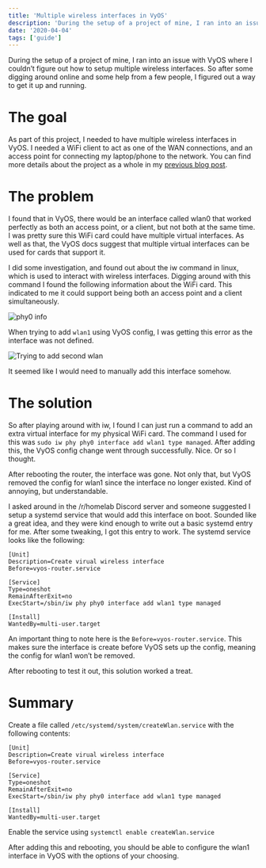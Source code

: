 ```yaml
---
title: 'Multiple wireless interfaces in VyOS'
description: 'During the setup of a project of mine, I ran into an issue with VyOS where I couldn’t figure out how to setup multiple wireless interfaces. So after some digging around online and some help from a few people, I figured out a way to get it up and running.'
date: '2020-04-04'
tags: ['guide']
---
```


During the setup of a project of mine, I ran into an issue with VyOS where I couldn’t figure out how to setup multiple wireless interfaces. So after some digging around online and some help from a few people, I figured out a way to get it up and running.

# The goal
As part of this project, I needed to have multiple wireless interfaces in VyOS. I needed a WiFi client to act as one of the WAN connections, and an access point for connecting my laptop/phone to the network. You can find more details about the project as a whole in my [previous blog post](/posts/homelab-in-your-pocket).

# The problem
I found that in VyOS, there would be an interface called wlan0 that worked perfectly as both an access point, or a client, but not both at the same time. I was pretty sure this WiFi card could have multiple virtual interfaces. As well as that, the VyOS docs suggest that multiple virtual interfaces can be used for cards that support it.

I did some investigation, and found out about the iw command in linux, which is used to interact with wireless interfaces. Digging around with this command I found the following information about the WiFi card. This indicated to me it could support being both an access point and a client simultaneously.

![phy0 info](/images/multiple-wlan-interfaces-vyos/phy0-info.png)

When trying to add `wlan1` using VyOS config, I was getting this error as the interface was not defined.

![Trying to add second wlan](/images/multiple-wlan-interfaces-vyos/try-add-wlan.png)

It seemed like I would need to manually add this interface somehow.

# The solution

So after playing around with iw, I found I can just run a command to add an extra virtual interface for my physical WiFi card. The command I used for this was `sudo iw phy phy0 interface add wlan1 type managed`.
After adding this, the VyOS config change went through successfully. Nice. Or so I thought.

After rebooting the router, the interface was gone. Not only that, but VyOS removed the config for wlan1 since the interface no longer existed. Kind of annoying, but understandable.

I asked around in the /r/homelab Discord server and someone suggested I setup a systemd service that would add this interface on boot. Sounded like a great idea, and they were kind enough to write out a basic systemd entry for me. After some tweaking, I got this entry to work. The systemd service looks like the following:

```
[Unit]
Description=Create virual wireless interface
Before=vyos-router.service

[Service]
Type=oneshot
RemainAfterExit=no
ExecStart=/sbin/iw phy phy0 interface add wlan1 type managed

[Install]
WantedBy=multi-user.target
```

An important thing to note here is the `Before=vyos-router.service`. This makes sure the interface is create before VyOS sets up the config, meaning the config for wlan1 won’t be removed.

After rebooting to test it out, this solution worked a treat.

# Summary

Create a file called `/etc/systemd/system/createWlan.service` with the following contents:

```
[Unit]
Description=Create virual wireless interface
Before=vyos-router.service

[Service]
Type=oneshot
RemainAfterExit=no
ExecStart=/sbin/iw phy phy0 interface add wlan1 type managed

[Install]
WantedBy=multi-user.target
```

Enable the service using `systemctl enable createWlan.service`

After adding this and rebooting, you should be able to configure the wlan1 interface in VyOS with the options of your choosing.
